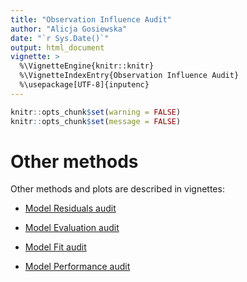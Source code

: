 ```yaml
---
title: "Observation Influence Audit"
author: "Alicja Gosiewska"
date: "`r Sys.Date()`"
output: html_document
vignette: >
  %\VignetteEngine{knitr::knitr}
  %\VignetteIndexEntry{Observation Influence Audit}
  %\usepackage[UTF-8]{inputenc}
---
```



```r
knitr::opts_chunk$set(warning = FALSE)
knitr::opts_chunk$set(message = FALSE)
```



# Other methods

Other methods and plots are described in vignettes: 

* [Model Residuals audit](https://mi2-warsaw.github.io/auditor/articles/model_residuals_audit.html)

* [Model Evaluation audit]()

* [Model Fit audit](https://mi2-warsaw.github.io/auditor/articles/model_fit_audit.html)

* [Model Performance audit]()


